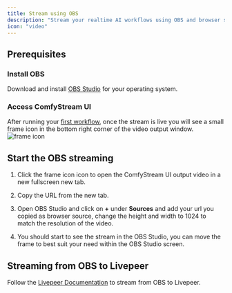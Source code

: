 ```yaml
---
title: Stream using OBS
description: "Stream your realtime AI workflows using OBS and browser source from comfystream UI"
icon: "video"
---
```


## Prerequisites

### Install OBS

Download and install [OBS Studio](https://obsproject.com/) for your operating system.

### Access ComfyStream UI

After running your [first workflow](/technical/get-started/quickstart#running-your-first-workflow), once the stream is live you will see a small frame icon in the bottom
 right corner of the video output window. 
 ![frame icon](../../images/OBS-capture.png)

## Start the OBS streaming

1. Click the frame icon icon to open the ComfyStream UI output video in a new fullscreen new tab.

2. Copy the URL from the new tab.

3. Open OBS Studio and click on **+** under **Sources** and add your url you copied as browser source,
   change the height and width to 1024 to match the resolution of the video.    

4. You should start to see the stream in the OBS Studio, you can move the frame to best suit your need within the 
    OBS Studio screen.

   
## Streaming from OBS to Livepeer
Follow the [ Livepeer Documentation](https://docs.livepeer.org/developers/guides/stream-via-obs) to stream from OBS to Livepeer.


